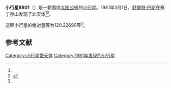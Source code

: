 {{Infobox planet
| bgcolour = #FFFFC0
| name = 8801
| symbol = 
| image = 
| caption = 
| discovery = yes
| discovery_ref = 
| discoverer = [[舒爾特·巴斯|舒爾特·巴斯]]
| discovery_site = [[赛丁泉山|赛丁泉山]] 
| discovered = 1981年3月1日
| designations = yes
| mp_name = 
| named_after = 
| alt_names = 1981 EQ29/ 1976 JD8 / 1995 WV4
| mp_category = [[主带小行星|主带小行星]]
| orbit_ref = <ref name="a">[http://ssd.jpl.nasa.gov/sbdb.cgi?sstr=8801 8801] {{Wayback|url=http://ssd.jpl.nasa.gov/sbdb.cgi?sstr=8801 |date=20110609195011 }}，小行星數據庫瀏覽器（JPL Small-Body Database Browser）－[[美国国家航空航天局|美国国家航空航天局]]喷气推进实验室</ref>
| epoch = 2456400.5 (2013年4月18日更新)
| aphelion = {{convert|3.3371143|AU|km|3|abbr=on|lk=out}}
| perihelion = {{convert|2.9101635|AU|km|3|abbr=on}}
| semimajor = {{convert|3.1236389|AU|km|3|abbr=on}}
| eccentricity = 0.0683419
| period = 2016.460253 [[日|日]]<br />5.52[[儒略年|儒略年]]
| avg_speed = 
| inclination = 4.08806
| asc_node = 245.55063
| mean_anomaly = 
| arg_peri = 120.22690
| satellites = 
| physical_characteristics = yes
| dimensions = 
| mass = 
| density = 
| surface_grav = 
| escape_velocity = 
| sidereal_day = 
| axial_tilt = 
| pole_ecliptic_lat = 
| pole_ecliptic_lon = 
| albedo = 
| temperatures= 
| temp_name1 = 
| mean_temp_1 = 
| max_temp_1 = 
| temp_name2 = 
| max_temp_2 = 
| spectral_type = 
| abs_magnitude = 120.22690
}}

'''小行星8801'''（{{lang-en|8801}}）是一颗围绕[[太阳|太阳]][[公转|公转]]的[[小行星|小行星]]。1981年3月1日，[[舒爾特·巴斯|舒爾特·巴斯]]在赛丁泉山发现了此天体<ref name="a" /><ref>{{cite news|title=小行星列表|url=http://cfa-www.harvard.edu/iau/lists/NumberedMPs.txt|accessdate=2013-07-08|newspaper=哈佛大学|archive-date=2008-05-17|archive-url=https://web.archive.org/web/20080517010638/http://cfa-www.harvard.edu/iau/lists/NumberedMPs.txt|dead-url=no}}</ref>。

这颗小行星的[[绝对星等|绝对星等]]为120.22690等<ref name="a" />。

==参考文献==
{{reflist}}
{{Minor Planet Number|[[小行星8800|小行星8800]]|[[小行星8802|小行星8802]]}}

{{小天体}}

[[Category:小行星带天体|Category:小行星带天体]]
[[Category:1981年发现的小行星|Category:1981年发现的小行星]]

{{asteroid-stub}}